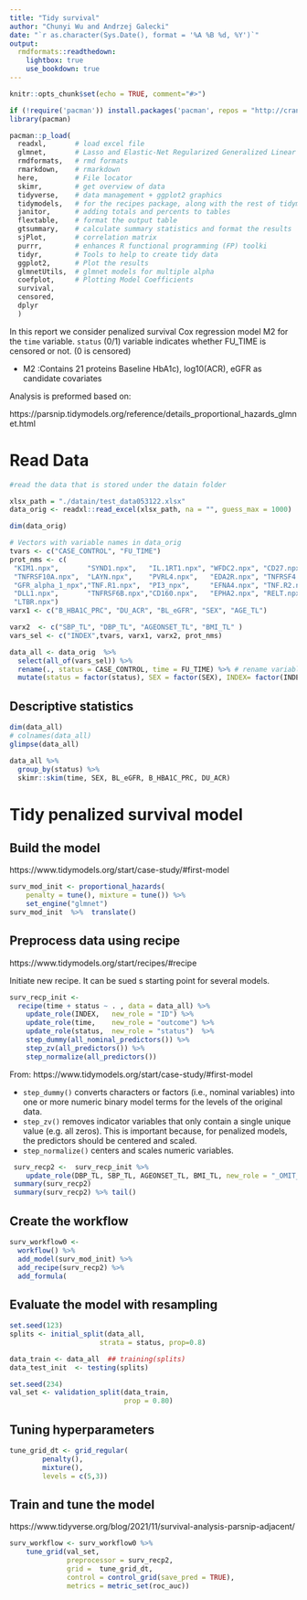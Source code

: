 ```yaml
---
title: "Tidy survival"
author: "Chunyi Wu and Andrzej Galecki"
date: "`r as.character(Sys.Date(), format = '%A %B %d, %Y')`"
output:
  rmdformats::readthedown:
    lightbox: true
    use_bookdown: true 
---
```


```r
knitr::opts_chunk$set(echo = TRUE, comment="#>")
```

```r
if (!require('pacman')) install.packages('pacman', repos = "http://cran.us.r-project.org")
library(pacman)

pacman::p_load(
  readxl,       # load excel file
  glmnet,       # Lasso and Elastic-Net Regularized Generalized Linear Models
  rmdformats,   # rmd formats
  rmarkdown,    # rmarkdown
  here,         # File locator
  skimr,        # get overview of data
  tidyverse,    # data management + ggplot2 graphics 
  tidymodels,   # for the recipes package, along with the rest of tidymodels
  janitor,      # adding totals and percents to tables
  flextable,    # format the output table
  gtsummary,    # calculate summary statistics and format the results
  sjPlot,       # correlation matrix
  purrr,        # enhances R functional programming (FP) toolki 
  tidyr,        # Tools to help to create tidy data
  ggplot2,      # Plot the results
  glmnetUtils,  # glmnet models for multiple alpha
  coefplot,     # Plotting Model Coefficients
  survival,
  censored,
  dplyr
  )
```


In this report we consider penalized survival Cox regression model M2 for the `time` variable.
`status` (0/1) variable indicates whether FU_TIME is censored or not. (0 is censored) 

* M2 :Contains 21 proteins Baseline HbA1c), log10(ACR), eGFR as candidate covariates

Analysis is preformed based on:

https://parsnip.tidymodels.org/reference/details_proportional_hazards_glmnet.html




# Read Data

```r
#read the data that is stored under the datain folder

xlsx_path = "./datain/test_data053122.xlsx"
data_orig <- readxl::read_excel(xlsx_path, na = "", guess_max = 1000)

dim(data_orig)

# Vectors with variable names in data_orig 
tvars <- c("CASE_CONTROL", "FU_TIME")
prot_nms <- c(
 "KIM1.npx",       "SYND1.npx",   "IL.1RT1.npx", "WFDC2.npx", "CD27.npx", 
 "TNFRSF10A.npx",  "LAYN.npx",    "PVRL4.npx",   "EDA2R.npx", "TNFRSF4.npx", 
 "GFR_alpha_1_npx","TNF.R1.npx",  "PI3_npx",     "EFNA4.npx", "TNF.R2.npx",
 "DLL1.npx",       "TNFRSF6B.npx","CD160.npx",   "EPHA2.npx", "RELT.npx",
 "LTBR.npx")
varx1 <- c("B_HBA1C_PRC", "DU_ACR", "BL_eGFR", "SEX", "AGE_TL") 

varx2  <- c("SBP_TL", "DBP_TL", "AGEONSET_TL", "BMI_TL" )
vars_sel <- c("INDEX",tvars, varx1, varx2, prot_nms)

data_all <- data_orig  %>%  
  select(all_of(vars_sel)) %>%
  rename(., status = CASE_CONTROL, time = FU_TIME) %>% # rename variables
  mutate(status = factor(status), SEX = factor(SEX), INDEX= factor(INDEX))  
```
## Descriptive statistics

```r
dim(data_all)
# colnames(data_all)   
glimpse(data_all)
```


```r
data_all %>% 
  group_by(status) %>%
  skimr::skim(time, SEX, BL_eGFR, B_HBA1C_PRC, DU_ACR)
```

# Tidy penalized survival model

## Build the model

https://www.tidymodels.org/start/case-study/#first-model

```r

surv_mod_init <- proportional_hazards(
    penalty = tune(), mixture = tune()) %>% 
    set_engine("glmnet") 
surv_mod_init  %>%  translate()
```


## Preprocess data using recipe

https://www.tidymodels.org/start/recipes/#recipe

Initiate new recipe. It can be sued s starting point for several models.


```r
surv_recp_init <-
  recipe(time + status ~ . , data = data_all) %>%
    update_role(INDEX,   new_role = "ID") %>%
    update_role(time,    new_role = "outcome") %>%
    update_role(status,  new_role = "status")  %>%
    step_dummy(all_nominal_predictors()) %>% 
    step_zv(all_predictors()) %>% 
    step_normalize(all_predictors())
```
 
 From: https://www.tidymodels.org/start/case-study/#first-model
 
 * `step_dummy()` converts characters or factors (i.e., nominal variables) into one or more numeric binary model terms for the levels of the original data.
 * `step_zv()` removes indicator variables that only contain a single unique value (e.g. all zeros). This is important because, for penalized models, the predictors should be centered and scaled.
 * `step_normalize()` centers and scales numeric variables.
 
```r
 surv_recp2 <-  surv_recp_init %>%
    update_role(DBP_TL, SBP_TL, AGEONSET_TL, BMI_TL, new_role = "_OMIT_")
 summary(surv_recp2) 
 summary(surv_recp2) %>% tail() 
```


## Create the workflow

```r
surv_workflow0 <- 
  workflow() %>% 
  add_model(surv_mod_init) %>% 
  add_recipe(surv_recp2) %>%
  add_formula(
```

## Evaluate the model with resampling

```r
set.seed(123)
splits <- initial_split(data_all, 
                      strata = status, prop=0.8)
```


```r
data_train <- data_all  ## training(splits)
data_test_init  <- testing(splits)
```

```r
set.seed(234)
val_set <- validation_split(data_train, 
                            prop = 0.80)
```

## Tuning hyperparameters

```r
tune_grid_dt <- grid_regular( 
        penalty(),
        mixture(),
        levels = c(5,3))             
```

## Train and tune the model

https://www.tidyverse.org/blog/2021/11/survival-analysis-parsnip-adjacent/

```r
surv_workflow <- surv_workflow0 %>%
    tune_grid(val_set,
              preprocessor = surv_recp2,
              grid =  tune_grid_dt,
              control = control_grid(save_pred = TRUE),
              metrics = metric_set(roc_auc))

```
